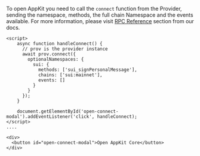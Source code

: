 To open AppKit you need to call the `connect` function from the Provider, sending the namespace, methods, the full chain Namespace and the events available.
For more information, please visit [RPC Reference](https://docs.reown.com/advanced/multichain/rpc-reference/cosmos-rpc) section from our docs.

```tsx
<script>
    async function handleConnect() {
      // prov is the provider instance
      await prov.connect({
        optionalNamespaces: {
          sui: {
            methods: ['sui_signPersonalMessage'],
            chains: ['sui:mainnet'],
            events: []
          }
        }
      });
    }

    document.getElementById('open-connect-modal').addEventListener('click', handleConnect);
</script>
.... 

<div> 
  <button id="open-connect-modal">Open AppKit Core</button>
</div>

```

